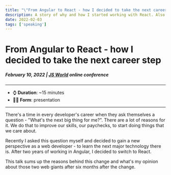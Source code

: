 ```yaml
---
title: "\"From Angular to React - how I decided to take the next career step\" talk" 
description: A story of why and how I started working with React. Also list of strong points and differences between Angular and React. 
date: 2022-02-03
tags: ['speaking']
---
```


# From Angular to React - how I decided to take the next career step
##### February 10, 2022 | [JS World](https://frontenddeveloperlove.com/free) online conference
---

- ⌚ **Duration**: ~15 minutes
- 👨‍💻 **Form**: presentation

---

There's a time in every developer's career when they ask themselves a question - "What's the next big thing for me?". There are a lot of reasons for it. We do that to improve our skills, our paychecks, to start doing things that we care about.

Recently I asked this question myself and decided to gain a new perspective as a web developer - to learn the next major technology there is. After two years of working in Angular, I decided to switch to React.

This talk sums up the reasons behind this change and what's my opinion about those two web giants after six months after the change.
